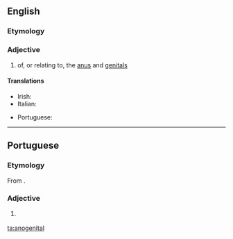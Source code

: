 ==English==

===Etymology===
{{prefix|ano|genital|lang=en}}

===Adjective===
{{head|en|adjective}}

# of, or relating to, the [[anus]] and [[genital]]s

====Translations====
{{trans-top|of or relating to the anus and genitals}}
* Irish: {{t|ga|anaighinitiúil}}
* Italian: {{t|it|anogenitale}}
{{trans-mid}}
* Portuguese: {{t|pt|anogenital}}
{{trans-bottom}}

----

==Portuguese==

===Etymology===
From {{affix|pt|ano-|genital}}.

===Adjective===
{{pt-adj|anogenita|l}}

# {{lb|pt|anatomy}} {{l|en|anogenital}} {{gloss|of or relating to the anus and genitals}}

[[ta:anogenital]]